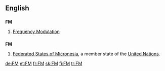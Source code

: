 ==English==

==={{initialism}}===
'''FM'''

# [[Frequency Modulation]]

==={{abbreviation}}===
'''FM'''
#[[Federated States of Micronesia]], a member state of the [[United Nations]].

[[de:FM]]
[[et:FM]]
[[fr:FM]]
[[sk:FM]]
[[fi:FM]]
[[tr:FM]]